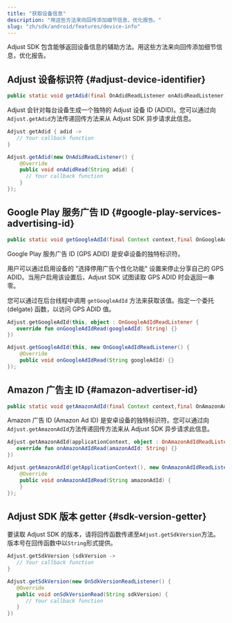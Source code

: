 ```yaml
---
title: "获取设备信息"
description: "用这些方法来向回传添加细节信息，优化报告。"
slug: "zh/sdk/android/features/device-info"
---
```


Adjust SDK 包含能够返回设备信息的辅助方法。用这些方法来向回传添加细节信息，优化报告。

## Adjust 设备标识符 {#adjust-device-identifier}

<CodeBlock title="方法签名">

```java
public static void getAdid(final OnAdidReadListener onAdidReadListener)
```

</CodeBlock>

Adjust 会针对每台设备生成一个独特的 Adjust 设备 ID \(ADID\)。您可以通过向`Adjust.getAdid`方法传递回传方法来从 Adjust SDK 异步请求此信息。

<Tabs>
<Tab title="Kotlin" sync="kotlin">

```kotlin
Adjust.getAdid { adid ->
   // Your callback function
}
```

</Tab>
<Tab title="Java" sync="java" >

```java
Adjust.getAdid(new OnAdidReadListener() {
    @Override
    public void onAdidRead(String adid) {
      // Your callback function
    }
});

```

</Tab>
</Tabs>

## Google Play 服务广告 ID {#google-play-services-advertising-id}

<CodeBlock title="方法签名">

```java
public static void getGoogleAdId(final Context context,final OnGoogleAdIdReadListener onGoogleAdIdReadListener)
```

</CodeBlock>

Google Play 服务广告 ID \(GPS ADID\) 是安卓设备的独特标识符。

用户可以通过启用设备的 "选择停用广告个性化功能" 设置来停止分享自己的 GPS ADID。当用户启用该设置后，Adjust SDK 试图读取 GPS ADID 时会返回一串零。

您可以通过在后台线程中调用 `getGoogleAdId` 方法来获取该值。指定一个委托 \(delgate\) 函数，以访问 GPS ADID 值。

<Tabs>
<Tab title="Kotlin" sync="kotlin">

```kotlin
Adjust.getGoogleAdId(this, object : OnGoogleAdIdReadListener {
   override fun onGoogleAdIdRead(googleAdId: String) {}
})
```

</Tab>
<Tab title="Java" sync="java" >

```java
Adjust.getGoogleAdId(this, new OnGoogleAdIdReadListener() {
    @Override
    public void onGoogleAdIdRead(String googleAdId) {}
});
```

</Tab>
</Tabs>

## Amazon 广告主 ID {#amazon-advertiser-id}

<CodeBlock title="方法签名">

```java
public static void getAmazonAdId(final Context context,final OnAmazonAdIdReadListener onAmazonAdIdReadListener)
```

</CodeBlock>

Amazon 广告 ID \(Amazon Ad ID\) 是安卓设备的独特标识符。您可以通过向`Adjust.getAmazonAdId`方法传递回传方法来从 Adjust SDK 异步请求此信息。

<Tabs>
<Tab title="Kotlin" sync="kotlin">

```kotlin
Adjust.getAmazonAdId(applicationContext, object : OnAmazonAdIdReadListener {
   override fun onAmazonAdIdRead(amazonAdId: String) {}
})
```

</Tab>
<Tab title="Java" sync="java" >

```java
Adjust.getAmazonAdId(getApplicationContext(), new OnAmazonAdIdReadListener() {
    @Override
    public void onAmazonAdIdRead(String amazonAdId) {
    }
});

```

</Tab>
</Tabs>

## Adjust SDK 版本 getter {#sdk-version-getter}

要读取 Adjust SDK 的版本，请将回传函数传递至`Adjust.getSdkVersion`方法。版本号在回传函数中以`String`形式提供。

<Tabs>
<Tab title="Kotlin" sync="kotlin">

```kotlin
Adjust.getSdkVersion {sdkVersion ->
   // Your callback function
}
```

</Tab>
<Tab title="Java" sync="java">

```java
Adjust.getSdkVersion(new OnSdkVersionReadListener() {
   @Override
   public void onSdkVersionRead(String sdkVersion) {
      // Your callback function
   }
})
```

</Tab>
</Tabs>
